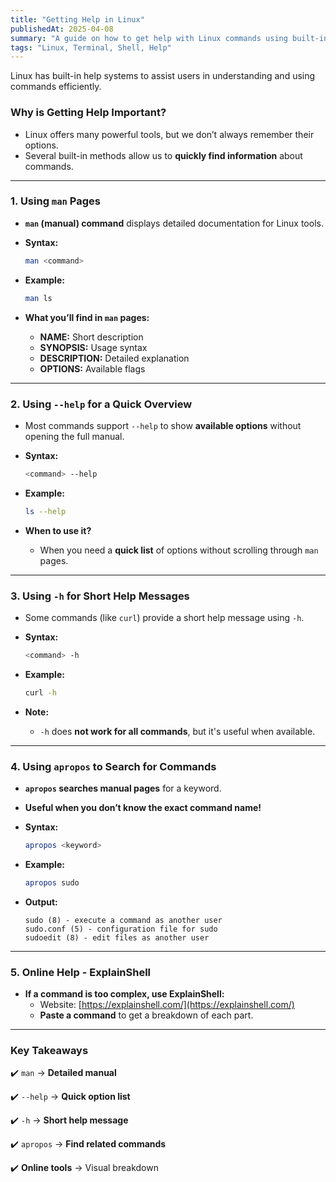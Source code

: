 ```yaml
---
title: "Getting Help in Linux"
publishedAt: 2025-04-08
summary: "A guide on how to get help with Linux commands using built-in and online tools."
tags: "Linux, Terminal, Shell, Help"
---
```



<Callout emoji="❓">
  Linux has built-in help systems to assist users in understanding and using commands efficiently.
</Callout>

### **Why is Getting Help Important?**

- Linux offers many powerful tools, but we don’t always remember their options.
- Several built-in methods allow us to **quickly find information** about commands.

---

### **1. Using `man` Pages**

- **`man` (manual) command** displays detailed documentation for Linux tools.
- **Syntax:**
    
    ```bash
    man <command>
    ```
    
- **Example:**
    
    ```bash
    man ls
    ```
    
- **What you’ll find in `man` pages:**
    - **NAME:** Short description
    - **SYNOPSIS:** Usage syntax
    - **DESCRIPTION:** Detailed explanation
    - **OPTIONS:** Available flags

---

### **2. Using `--help` for a Quick Overview**

- Most commands support `--help` to show **available options** without opening the full manual.
- **Syntax:**
    
    ```bash
    <command> --help
    ```
    
- **Example:**
    
    ```bash
    ls --help
    ```
    
- **When to use it?**
    - When you need a **quick list** of options without scrolling through `man` pages.

---

### **3. Using `-h` for Short Help Messages**

- Some commands (like `curl`) provide a short help message using `-h`.
- **Syntax:**
    
    ```bash
    <command> -h
    ```
    
- **Example:**
    
    ```bash
    curl -h
    ```
    
- **Note:**
    - `-h` does **not work for all commands**, but it's useful when available.

---

### **4. Using `apropos` to Search for Commands**

- **`apropos` searches manual pages** for a keyword.
- **Useful when you don’t know the exact command name!**
- **Syntax:**
    
    ```bash
    apropos <keyword>
    ```
    
- **Example:**
    
    ```bash
    apropos sudo
    ```
    
- **Output:**
    
    ```
    sudo (8) - execute a command as another user
    sudo.conf (5) - configuration file for sudo
    sudoedit (8) - edit files as another user
    ```

---

### **5. Online Help - ExplainShell**

- **If a command is too complex, use ExplainShell:**
    - Website: [https://explainshell.com/](https://explainshell.com/)
    - **Paste a command** to get a breakdown of each part.

---

### **Key Takeaways**

✔️ `man` → **Detailed manual**

✔️ `--help` → **Quick option list**

✔️ `-h` → **Short help message**

✔️ `apropos` → **Find related commands**

✔️ **Online tools** → Visual breakdown
